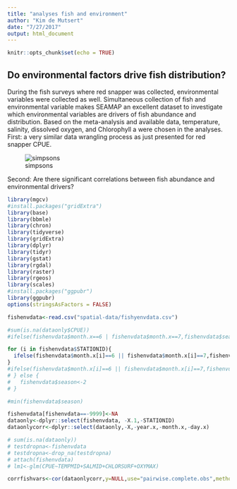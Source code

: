 ```yaml
---
title: "analyses fish and environment"
author: "Kim de Mutsert"
date: "7/27/2017"
output: html_document
---
```


```r
knitr::opts_chunk$set(echo = TRUE)
```

## Do environmental factors drive fish distribution?

During the fish surveys where red snapper was collected, environmental variables were collected as well. Simultaneous collection of fish and environmental variable makes SEAMAP an excellent dataset to investigate which environmental variables are drivers of fish abundance and distribution. Based on the meta-analysis and available data, temperature, salinity, dissolved oxygen, and Chlorophyll a were chosen in the analyses. First: a very similar data wrangling process as just presented for red snapper CPUE. 

![simpsons](simpsons-yeoal.jpg)

Second: Are there significant correlations between fish abundance and environmental drivers?
```r
library(mgcv)
#install.packages("gridExtra")
library(base)
library(bbmle)
library(chron)
library(tidyverse)
library(gridExtra)
library(dplyr)
library(tidyr)
library(gstat)
library(rgdal)
library(raster)
library(rgeos)
library(scales)
#install.packages("ggpubr")
library(ggpubr)
options(stringsAsFactors = FALSE)

fishenvdata<-read.csv("spatial-data/fishyenvdata.csv")

#sum(is.na(dataonly$CPUE))
#ifelse(fishenvdata$month.x==6 | fishenvdata$month.x==7,fishenvdata$season<-1,fishenvdata$season<-2)

for (i in fishenvdata$STATIONID){
  ifelse(fishenvdata$month.x[i]==6 || fishenvdata$month.x[i]==7,fishenvdata$season[i]<-1,fishenvdata$season[i]<-2)
}
#ifelse(fishenvdata$month.x[i]==6 || fishenvdata$month.x[i]==7,fishenvdata$season[i]<-1,fishenvdata$season[i]<-2)#{}   fishenvdata$season<-1
# } else {
#   fishenvdata$season<-2
# }

#min(fishenvdata$season)

fishenvdata[fishenvdata==-9999]<-NA
dataonly<-dplyr::select(fishenvdata, -X.1,-STATIONID)
dataonlycorr<-dplyr::select(dataonly,-X,-year.x,-month.x,-day.x)

# sum(is.na(dataonly))
# testdropna<-fishenvdata
# testdropna<-drop_na(testdropna)
# attach(fishenvdata)
# lm1<-glm(CPUE~TEMPMID+SALMID+CHLORSURF+OXYMAX)

corrfishvars<-cor(dataonlycorr,y=NULL,use="pairwise.complete.obs",method=c("pearson","kendall","spearman"))
```



